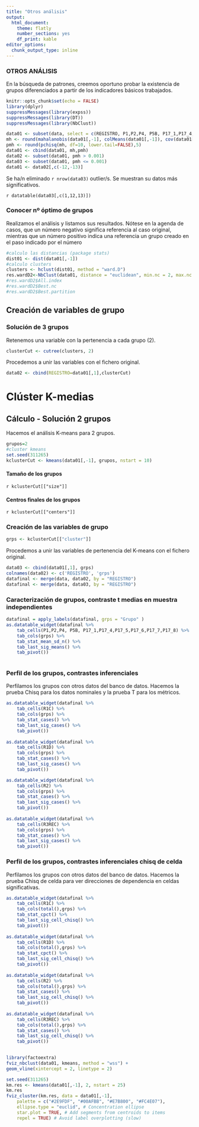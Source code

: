 ```yaml
---
title: "Otros análisis"
output: 
  html_document: 
    theme: flatly
    number_sections: yes
    df_print: kable
editor_options: 
  chunk_output_type: inline
---
```


### OTROS ANÁLISIS

En la búsqueda de patrones, creemos oportuno probar la existencia de grupos diferenciados a partir de los indicadores básicos trabajados.


```r
knitr::opts_chunk$set(echo = FALSE)
library(dplyr)
suppressMessages(library(expss))
suppressMessages(library(DT))
suppressMessages(library(NbClust))

data01 <- subset(data, select = c(REGISTRO, P1,P2,P4, P5B, P17_1,P17_4,P17_5,P17_6,P17_7,P17_8))
mh <- round(mahalanobis(data01[,-1], colMeans(data01[,-1]), cov(data01[,-1])),5)
pmh <- round(pchisq(mh, df=10, lower.tail=FALSE),5)
data01 <- cbind(data01, mh,pmh)
data02 <- subset(data01, pmh > 0.001)
data03 <- subset(data01, pmh <= 0.001)
data01 <- data02[,c(-12,-13)]
```

Se ha/n eliminado `r nrow(data03)` outlier/s. Se muestran su datos más significativos.

`r datatable(data03[,c(1,12,13)])`

### Conocer nº óptimo de grupos

Realizamos el análisis y listamos sus resultados. Nótese en la agenda de casos, que un número negativo significa referencia al caso original, mientras que un número positivo indica una referencia un grupo creado en el paso indicado por el número

```r
#calculo las distancias (package stats)
dist01 <- dist(data01[,-1])
#calculo clusters
clusters <- hclust(dist01, method = "ward.D")
res.wardD2<-NbClust(data01, distance = "euclidean", min.nc = 2, max.nc = 5, method = "ward.D", index = "alllong")
#res.wardD2$All.index
#res.wardD2$Best.nc
#res.wardD2$Best.partition
```

## Creación de variables de grupo

### Solución de 3 grupos

Retenemos una variable con la pertenencia a cada grupo (2).

```r
clusterCut <- cutree(clusters, 2)
```

Procedemos a unir las variables con el fichero original.

```r
data02 <- cbind(REGISTRO=data01[,1],clusterCut)
```

# Clúster K-medias

## Cálculo - Solución 2 grupos


Hacemos el análisis K-means para 2 grupos.

```r
grupos=2
#cluster kmeans
set.seed(311265)
kclusterCut <- kmeans(data01[,-1], grupos, nstart = 10)
```
#### Tamaño de los grupos

`r kclusterCut[["size"]]`

#### Centros finales de los grupos

`r kclusterCut[["centers"]]`

### Creación de las variables de grupo

```r
grps <- kclusterCut[["cluster"]]
```

Procedemos a unir las variables de pertenencia del K-means con el fichero original.

```r
data03 <- cbind(data01[,1], grps)
colnames(data02) <- c('REGISTRO', 'grps')
datafinal <- merge(data, data02, by = "REGISTRO")
datafinal <- merge(data, data03, by = "REGISTRO")
```

### Caracterización de grupos, contraste t medias en muestra independientes

```r
datafinal = apply_labels(datafinal, grps = "Grupo" )
as.datatable_widget(datafinal %>% 
    tab_cells(P1,P2,P4, P5B, P17_1,P17_4,P17_5,P17_6,P17_7,P17_8) %>% 
    tab_cols(grps) %>% 
    tab_stat_mean_sd_n() %>% 
    tab_last_sig_means() %>% 
    tab_pivot()) 
  
```

### Perfil de los grupos, contrastes inferenciales

Perfilamos los grupos con otros datos del banco de datos. Hacemos la prueba Chisq para los datos nominales y la prueba T para los métricos.

```r
as.datatable_widget(datafinal %>% 
    tab_cells(R1C) %>% 
    tab_cols(grps) %>% 
    tab_stat_cases() %>% 
    tab_last_sig_cases() %>% 
    tab_pivot()) 
  
as.datatable_widget(datafinal %>% 
    tab_cells(R1D) %>% 
    tab_cols(grps) %>% 
    tab_stat_cases() %>% 
    tab_last_sig_cases() %>% 
    tab_pivot()) 

as.datatable_widget(datafinal %>% 
    tab_cells(R2) %>% 
    tab_cols(grps) %>% 
    tab_stat_cases() %>% 
    tab_last_sig_cases() %>% 
    tab_pivot()) 
  
as.datatable_widget(datafinal %>% 
    tab_cells(R3REC) %>% 
    tab_cols(grps) %>% 
    tab_stat_cases() %>% 
    tab_last_sig_cases() %>% 
    tab_pivot())
```

### Perfil de los grupos, contrastes inferenciales chisq de celda

Perfilamos los grupos con otros datos del banco de datos. Hacemos la prueba Chisq de celda para ver direcciones de dependencia en celdas significativas.

```r
as.datatable_widget(datafinal %>% 
    tab_cells(R1C) %>% 
    tab_cols(total(),grps) %>% 
    tab_stat_cpct() %>% 
    tab_last_sig_cell_chisq() %>% 
    tab_pivot()) 
  
as.datatable_widget(datafinal %>% 
    tab_cells(R1D) %>% 
    tab_cols(total(),grps) %>% 
    tab_stat_cpct() %>% 
    tab_last_sig_cell_chisq() %>% 
    tab_pivot()) 
  
as.datatable_widget(datafinal %>% 
    tab_cells(R2) %>% 
    tab_cols(total(),grps) %>% 
    tab_stat_cases() %>% 
    tab_last_sig_cell_chisq() %>% 
    tab_pivot()) 
  
as.datatable_widget(datafinal %>% 
    tab_cells(R3REC) %>% 
    tab_cols(total(),grps) %>% 
    tab_stat_cases() %>% 
    tab_last_sig_cell_chisq() %>% 
    tab_pivot()) 
  
```

```r
library(factoextra)
fviz_nbclust(data01, kmeans, method = "wss") +
geom_vline(xintercept = 2, linetype = 2)
```
```r
set.seed(311265)
km.res <- kmeans(data01[,-1], 2, nstart = 25)
km.res
fviz_cluster(km.res, data = data01[,-1],
    palette = c("#2E9FDF", "#00AFBB", "#E7B800", "#FC4E07"),
    ellipse.type = "euclid", # Concentration ellipse
    star.plot = TRUE, # Add segments from centroids to items
    repel = TRUE) # Avoid label overplotting (slow)
```

